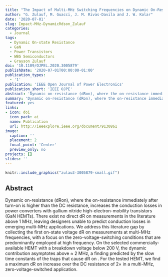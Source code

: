 ```yaml
---
title: "The Impact of Multi-MHz Switching Frequencies on Dynamic On-Resistance in GaN-on-Si HEMTs"
author: "G. Zulauf, M. Guacci, J. M. Rivas-Davila and J. W. Kolar"
date: '2020-07-01'
slug: Impact-MHz-DynamicRdson_Zulauf
categories:
  - Journal
tags: 
  - Dynamic On-state Resistance
  - GaN
  - Power Transistors
  - WBG Semiconductors
  - Grayson Zulauf
doi: '10.1109/OJPEL.2020.3005879'
publishDate: '2020-07-01T00:00:00-01:00'
publication_types:
  - '1'
publication: 'IEEE Open Journal of Power Electronics'
publication_short: 'IEEE OJPE'
abstract: 'Dynamic on-resistance (dRon), where the on-resistance immediately after turn-on is higher than the DC resistance, increases the conduction losses in power converters with gallium nitride high-electron-mobility transistors (GaN HEMTs). There exist no direct dR on measurements in the literature above 1 MHz, leaving designers unable to predict conduction losses in emerging multi-MHz applications. We address this literature gap by collecting the first on-state voltage dR on measurements at multi-MHz frequencies, with a focus on the zero-voltage-switching conditions that are predominantly employed at high frequency. On the selected commercially-available HEMT with a breakdown voltage below 200 V, the dynamic contribution asymptotes above ≈ 2 MHz, a finding predicted by the slow time constants of the traps that cause dR on . For the tested HEMT, we find a maximum dR on increase over the DC resistance of 2× in a multi-MHz, zero-voltage-switched application.'
summary: 'Dynamic on-resistance (dRon), where the on-resistance immediately after turn-on is higher than the DC resistance, increases the conduction losses in power converters with gallium nitride high-electron-mobility transistors (GaN HEMTs). There exist no direct dR on measurements in the literature above 1 MHz, leaving designers unable to predict conduction losses in emerging multi-MHz applications. We address this literature gap by collecting the first on-state voltage dR on measurements at multi-MHz frequencies, with a focus on the zero-voltage-switching conditions that are predominantly employed at high frequency. On the selected commercially-available HEMT with a breakdown voltage below 200 V, the dynamic contribution asymptotes above ≈ 2 MHz, a finding predicted by the slow time constants of the traps that cause dR on'
featured: yes
links:
- icon: doi
  icon_pack: ai
  name: Publication
  url: http://ieeexplore.ieee.org/document/9130861
image:
  caption: ''
  placement: 2
  focal_point: 'Center'
  preview_only: no
projects: []
slides: ''
---
```



```r
knitr::include_graphics("zulau3-3005879-small.gif")
```

## Abstract 

Dynamic on-resistance (dRon), where the on-resistance immediately after turn-on is higher than the DC resistance, increases the conduction losses in power converters with gallium nitride high-electron-mobility transistors (GaN HEMTs). There exist no direct dR on measurements in the literature above 1 MHz, leaving designers unable to predict conduction losses in emerging multi-MHz applications. We address this literature gap by collecting the first on-state voltage dR on measurements at multi-MHz frequencies, with a focus on the zero-voltage-switching conditions that are predominantly employed at high frequency. On the selected commercially-available HEMT with a breakdown voltage below 200 V, the dynamic contribution asymptotes above ≈ 2 MHz, a finding predicted by the slow time constants of the traps that cause dR on . For the tested HEMT, we find a maximum dR on increase over the DC resistance of 2× in a multi-MHz, zero-voltage-switched application.